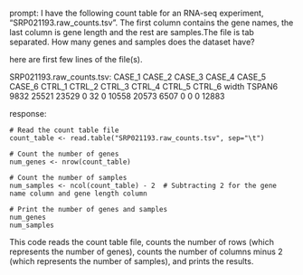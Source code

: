 prompt:
I have the following count table for an RNA-seq experiment, "SRP021193.raw_counts.tsv". The first column contains the gene names, the last column is gene length and the rest are samples.The file is tab separated. How many genes and samples does the dataset have?

here are first few lines of the file(s).

SRP021193.raw_counts.tsv:
CASE_1	CASE_2	CASE_3	CASE_4	CASE_5	CASE_6	CTRL_1	CTRL_2	CTRL_3	CTRL_4	CTRL_5	CTRL_6	width
TSPAN6	9832	25521	23529	0	32	0	10558	20573	6507	0	0	0	12883


response:
```
# Read the count table file
count_table <- read.table("SRP021193.raw_counts.tsv", sep="\t")

# Count the number of genes
num_genes <- nrow(count_table)

# Count the number of samples
num_samples <- ncol(count_table) - 2  # Subtracting 2 for the gene name column and gene length column

# Print the number of genes and samples
num_genes
num_samples
```
This code reads the count table file, counts the number of rows (which represents the number of genes), counts the number of columns minus 2 (which represents the number of samples), and prints the results.
